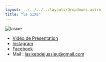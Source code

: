 ```yaml
---
layout: ../../../../layouts/Dropdowns.astro
title: "la SIXE"
---
```

![lasixe](/assets/assos/lasixe.png)  
- [Vidéo de Présentation](https://www.youtube.com/watch?v=8CJ8kp3J2Cc)  
- [Instagram](https://www.instagram.com/Lasixe_bdejussieu/)  
- [Facebook](https://www.facebook.com/LaSixeBdeJussieu)  
- Mail : lasixebdejussieu@gmail.com